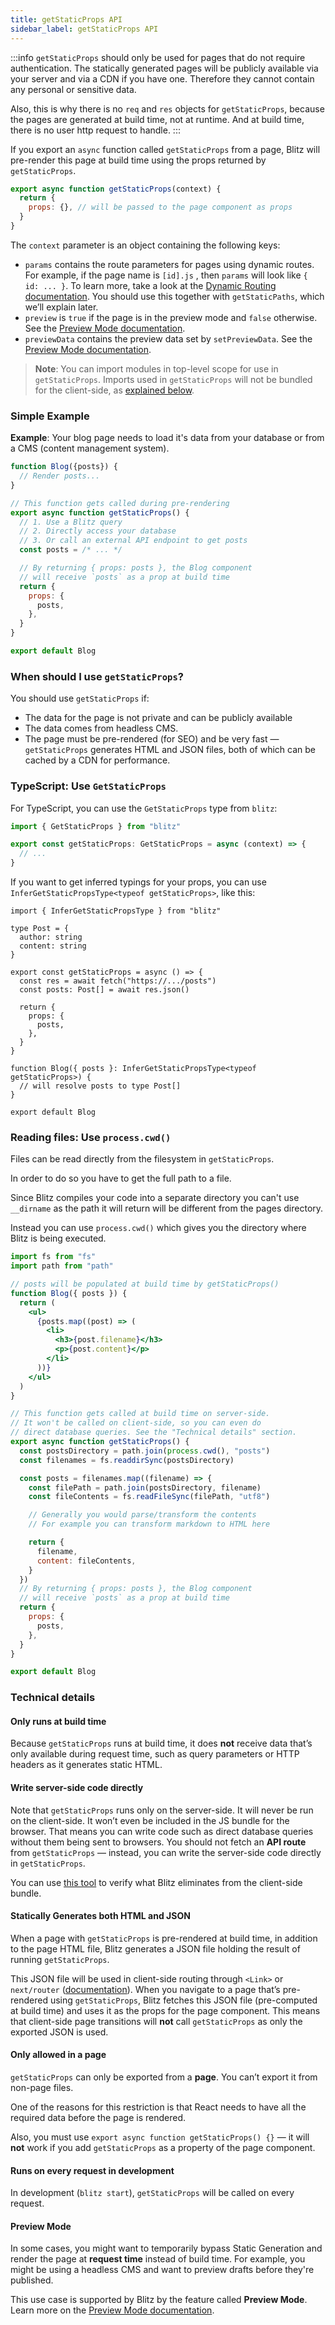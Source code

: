 ```yaml
---
title: getStaticProps API
sidebar_label: getStaticProps API
---
```


:::info
`getStaticProps` should only be used for pages that do not require authentication. The statically generated pages will be publicly available via your server and via a CDN if you have one. Therefore they cannot contain any personal or sensitive data.

Also, this is why there is no `req` and `res` objects for `getStaticProps`, because the pages are generated at build time, not at runtime. And at build time, there is no user http request to handle.
:::

If you export an `async` function called `getStaticProps` from a page, Blitz will pre-render this page at build time using the props returned by `getStaticProps`.

```jsx
export async function getStaticProps(context) {
  return {
    props: {}, // will be passed to the page component as props
  }
}
```

The `context` parameter is an object containing the following keys:

- `params` contains the route parameters for pages using dynamic routes. For example, if the page name is `[id].js` , then `params` will look like `{ id: ... }`. To learn more, take a look at the [Dynamic Routing documentation](/docs/routing/dynamic-routes.md). You should use this together with `getStaticPaths`, which we’ll explain later.
- `preview` is `true` if the page is in the preview mode and `false` otherwise. See the [Preview Mode documentation](./preview-mode).
- `previewData` contains the preview data set by `setPreviewData`. See the [Preview Mode documentation](./preview-mode).

> **Note**: You can import modules in top-level scope for use in `getStaticProps`.
> Imports used in `getStaticProps` will not be bundled for the client-side, as [explained below](#write-server-side-code-directly).

### Simple Example

**Example**: Your blog page needs to load it's data from your database or from a CMS (content management system).

```jsx
function Blog({posts}) {
  // Render posts...
}

// This function gets called during pre-rendering
export async function getStaticProps() {
  // 1. Use a Blitz query
  // 2. Directly access your database
  // 3. Or call an external API endpoint to get posts
  const posts = /* ... */

  // By returning { props: posts }, the Blog component
  // will receive `posts` as a prop at build time
  return {
    props: {
      posts,
    },
  }
}

export default Blog
```

### When should I use `getStaticProps`?

You should use `getStaticProps` if:

- The data for the page is not private and can be publicly available
- The data comes from headless CMS.
- The page must be pre-rendered (for SEO) and be very fast — `getStaticProps` generates HTML and JSON files, both of which can be cached by a CDN for performance.

### TypeScript: Use `GetStaticProps`

For TypeScript, you can use the `GetStaticProps` type from `blitz`:

```ts
import { GetStaticProps } from "blitz"

export const getStaticProps: GetStaticProps = async (context) => {
  // ...
}
```

If you want to get inferred typings for your props, you can use `InferGetStaticPropsType<typeof getStaticProps>`, like this:

```tsx
import { InferGetStaticPropsType } from "blitz"

type Post = {
  author: string
  content: string
}

export const getStaticProps = async () => {
  const res = await fetch("https://.../posts")
  const posts: Post[] = await res.json()

  return {
    props: {
      posts,
    },
  }
}

function Blog({ posts }: InferGetStaticPropsType<typeof getStaticProps>) {
  // will resolve posts to type Post[]
}

export default Blog
```

### Reading files: Use `process.cwd()`

Files can be read directly from the filesystem in `getStaticProps`.

In order to do so you have to get the full path to a file.

Since Blitz compiles your code into a separate directory you can't use `__dirname` as the path it will return will be different from the pages directory.

Instead you can use `process.cwd()` which gives you the directory where Blitz is being executed.

```jsx
import fs from "fs"
import path from "path"

// posts will be populated at build time by getStaticProps()
function Blog({ posts }) {
  return (
    <ul>
      {posts.map((post) => (
        <li>
          <h3>{post.filename}</h3>
          <p>{post.content}</p>
        </li>
      ))}
    </ul>
  )
}

// This function gets called at build time on server-side.
// It won't be called on client-side, so you can even do
// direct database queries. See the "Technical details" section.
export async function getStaticProps() {
  const postsDirectory = path.join(process.cwd(), "posts")
  const filenames = fs.readdirSync(postsDirectory)

  const posts = filenames.map((filename) => {
    const filePath = path.join(postsDirectory, filename)
    const fileContents = fs.readFileSync(filePath, "utf8")

    // Generally you would parse/transform the contents
    // For example you can transform markdown to HTML here

    return {
      filename,
      content: fileContents,
    }
  })
  // By returning { props: posts }, the Blog component
  // will receive `posts` as a prop at build time
  return {
    props: {
      posts,
    },
  }
}

export default Blog
```

### Technical details

#### Only runs at build time

Because `getStaticProps` runs at build time, it does **not** receive data that’s only available during request time, such as query parameters or HTTP headers as it generates static HTML.

#### Write server-side code directly

Note that `getStaticProps` runs only on the server-side. It will never be run on the client-side. It won’t even be included in the JS bundle for the browser. That means you can write code such as direct database queries without them being sent to browsers. You should not fetch an **API route** from `getStaticProps` — instead, you can write the server-side code directly in `getStaticProps`.

You can use [this tool](https://next-code-elimination.now.sh/) to verify what Blitz eliminates from the client-side bundle.

#### Statically Generates both HTML and JSON

When a page with `getStaticProps` is pre-rendered at build time, in addition to the page HTML file, Blitz generates a JSON file holding the result of running `getStaticProps`.

This JSON file will be used in client-side routing through `<Link>` or `next/router` ([documentation](/docs/api-reference/next/router.md)). When you navigate to a page that’s pre-rendered using `getStaticProps`, Blitz fetches this JSON file (pre-computed at build time) and uses it as the props for the page component. This means that client-side page transitions will **not** call `getStaticProps` as only the exported JSON is used.

#### Only allowed in a page

`getStaticProps` can only be exported from a **page**. You can’t export it from non-page files.

One of the reasons for this restriction is that React needs to have all the required data before the page is rendered.

Also, you must use `export async function getStaticProps() {}` — it will **not** work if you add `getStaticProps` as a property of the page component.

#### Runs on every request in development

In development (`blitz start`), `getStaticProps` will be called on every request.

#### Preview Mode

In some cases, you might want to temporarily bypass Static Generation and render the page at **request time** instead of build time. For example, you might be using a headless CMS and want to preview drafts before they're published.

This use case is supported by Blitz by the feature called **Preview Mode**. Learn more on the [Preview Mode documentation](./preview-mode).
